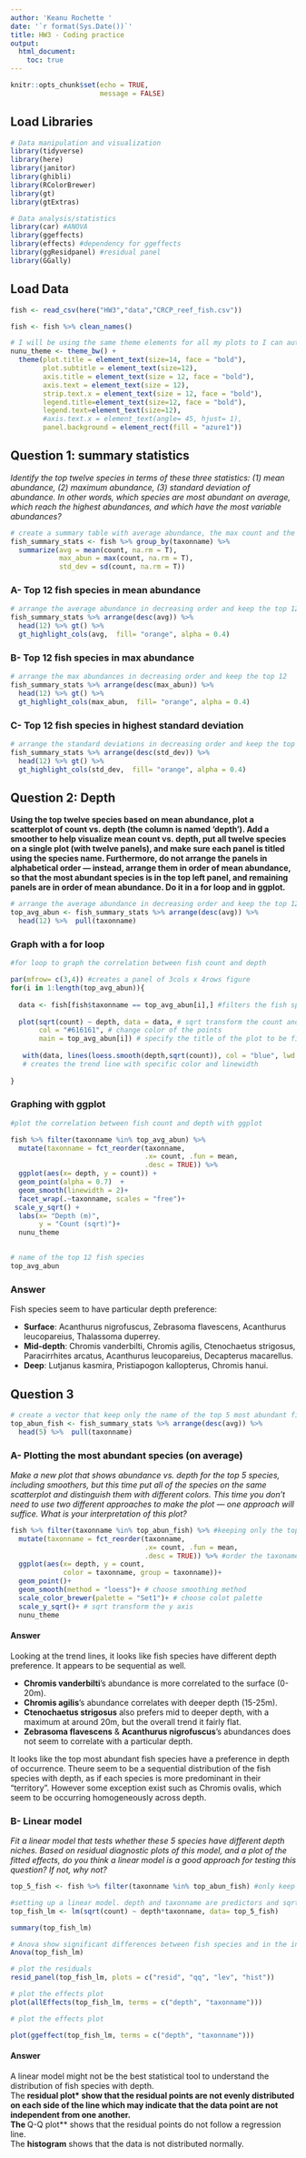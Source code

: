 ```yaml
---
author: 'Keanu Rochette '
date: '`r format(Sys.Date())`'
title: HW3 - Coding practice
output: 
  html_document:
    toc: true
---
```


```r
knitr::opts_chunk$set(echo = TRUE, 
                      message = FALSE)
```

## Load Libraries
```r
# Data manipulation and visualization 
library(tidyverse)
library(here)
library(janitor)
library(ghibli)
library(RColorBrewer)
library(gt)
library(gtExtras)

# Data analysis/statistics 
library(car) #ANOVA
library(ggeffects)
library(effects) #dependency for ggeffects
library(ggResidpanel) #residual panel
library(GGally)

```


## Load Data 
```r
fish <- read_csv(here("HW3","data","CRCP_reef_fish.csv"))
```

```r
fish <- fish %>% clean_names()
```

```r
# I will be using the same theme elements for all my plots to I can automate it using this 
nunu_theme <- theme_bw() + 
  theme(plot.title = element_text(size=14, face = "bold"), 
        plot.subtitle = element_text(size=12),
        axis.title = element_text(size = 12, face = "bold"),
        axis.text = element_text(size = 12),
        strip.text.x = element_text(size = 12, face = "bold"),
        legend.title=element_text(size=12, face = "bold"),
        legend.text=element_text(size=12),
        #axis.text.x = element_text(angle= 45, hjust= 1),
        panel.background = element_rect(fill = "azure1"))
```

## Question 1: summary statistics 

_Identify the top twelve species in terms of these three statistics: (1) mean abundance, (2) maximum abundance, (3) standard deviation of abundance. In other words, which species are most abundant on average, which reach the highest abundances, and which have the most variable abundances?_

```r
# create a summary table with average abundance, the max count and the standard deviation
fish_summary_stats <- fish %>% group_by(taxonname) %>% 
  summarize(avg = mean(count, na.rm = T),
            max_abun = max(count, na.rm = T),
            std_dev = sd(count, na.rm = T))
```

### A- Top 12 fish species in mean abundance

```r
# arrange the average abundance in decreasing order and keep the top 12
fish_summary_stats %>% arrange(desc(avg)) %>% 
  head(12) %>% gt() %>% 
  gt_highlight_cols(avg,  fill= "orange", alpha = 0.4)
```

### B- Top 12 fish species in max abundance
```r
# arrange the max abundances in decreasing order and keep the top 12
fish_summary_stats %>% arrange(desc(max_abun)) %>% 
  head(12) %>% gt() %>% 
  gt_highlight_cols(max_abun,  fill= "orange", alpha = 0.4)
```
### C- Top 12 fish species in highest standard deviation
```r
# arrange the standard deviations in decreasing order and keep the top 12
fish_summary_stats %>% arrange(desc(std_dev)) %>% 
  head(12) %>% gt() %>% 
  gt_highlight_cols(std_dev,  fill= "orange", alpha = 0.4)
```

## Question 2: Depth 
__Using the top twelve species based on mean abundance, plot a scatterplot of count vs. depth (the column is named ‘depth’). Add a smoother to help visualize mean count vs. depth, put all twelve species on a single plot (with twelve panels), and make sure each panel is titled using the species name. Furthermore, do not arrange the panels in alphabetical order — instead, arrange them in order of mean abundance, so that the most abundant species is in the top left panel, and remaining panels are in order of mean abundance. Do it in a for loop and in ggplot.__

```r
# arrange the average abundance in decreasing order and keep the top 12 name of fish species
top_avg_abun <- fish_summary_stats %>% arrange(desc(avg)) %>% 
  head(12) %>%  pull(taxonname)
```

### Graph with a for loop 

```r
#for loop to graph the correlation between fish count and depth

par(mfrow= c(3,4)) #creates a panel of 3cols x 4rows figure
for(i in 1:length(top_avg_abun)){
  
  data <- fish[fish$taxonname == top_avg_abun[i],] #filters the fish species based on their order form highest to lowest average abundance
  
  plot(sqrt(count) ~ depth, data = data, # sqrt transform the count and compare to depth
       col = "#616161", # change color of the points
       main = top_avg_abun[i]) # specify the title of the plot to be fish species name
  
   with(data, lines(loess.smooth(depth,sqrt(count)), col = "blue", lwd = 3))
   # creates the trend line with specific color and linewidth
  
}

```


### Graphing with ggplot 
```r
#plot the correlation between fish count and depth with ggplot 

fish %>% filter(taxonname %in% top_avg_abun) %>% 
  mutate(taxonname = fct_reorder(taxonname, 
                                 .x= count, .fun = mean,
                                 .desc = TRUE)) %>% 
  ggplot(aes(x= depth, y = count)) +
  geom_point(alpha = 0.7)  +
  geom_smooth(linewidth = 2)+
  facet_wrap(.~taxonname, scales = "free")+
 scale_y_sqrt() +
  labs(x= "Depth (m)",
       y = "Count (sqrt)")+
  nunu_theme
  
```

```r
# name of the top 12 fish species
top_avg_abun
```


### Answer

Fish species seem to have particular depth preference:

- **Surface**: Acanthurus nigrofuscus, Zebrasoma flavescens, Acanthurus leucopareius, Thalassoma duperrey.
- **Mid-depth**: Chromis vanderbilti, Chromis agilis, Ctenochaetus strigosus, Paracirrhites arcatus, Acanthurus leucopareius, Decapterus macarellus.
- **Deep**: Lutjanus kasmira, Pristiapogon kallopterus, Chromis hanui.

## Question 3

```r
# create a vector that keep only the name of the top 5 most abundant fish species on average 
top_abun_fish <- fish_summary_stats %>% arrange(desc(avg)) %>% 
  head(5) %>%  pull(taxonname)
```

### A- Plotting the most abundant species (on average)

_Make a new plot that shows abundance vs. depth for the top 5 species, including smoothers, but this time put all of the species on the same scatterplot and distinguish them with different colors. This time you don’t need to use two different approaches to make the plot — one approach will suffice. What is your interpretation of this plot?_

```r

fish %>% filter(taxonname %in% top_abun_fish) %>% #keeping only the top 12 most abundant fish 
  mutate(taxonname = fct_reorder(taxonname, 
                                 .x= count, .fun = mean,
                                 .desc = TRUE)) %>% #order the taxoname by abundance
  ggplot(aes(x= depth, y = count,
             color = taxonname, group = taxonname))+
  geom_point()+
  geom_smooth(method = "loess")+ # choose smoothing method
  scale_color_brewer(palette = "Set1")+ # choose colot palette
  scale_y_sqrt()+ # sqrt transform the y axis
  nunu_theme
```

#### Answer
Looking at the trend lines, it looks like fish species have different depth preference. It appears to be sequential as well.  

- **Chromis vanderbilti**'s abundance is more correlated to the surface (0-20m). 
- **Chromis agilis**'s abundance correlates with deeper depth (15-25m).
- **Ctenochaetus strigosus** also prefers mid to deeper depth, with a maximum at around 20m, but the overall trend it fairly flat.
- **Zebrasoma flavescens** & **Acanthurus nigrofuscus**'s abundances does not seem to correlate with a particular depth. 

It looks like the top most abundant fish species have a preference in depth of occurrence. Theure seem to be a sequential distribution of the fish species with depth, as if each species is more predominant in their "territory". However some exception exist such as Chromis ovalis, which seem to be occurring homogeneously across depth. 

### B- Linear model 

_Fit a linear model that tests whether these 5 species have different depth niches. Based on residual diagnostic plots of this model, and a plot of the fitted effects, do you think a linear model is a good approach for testing this question? If not, why not?_

```r
top_5_fish <- fish %>% filter(taxonname %in% top_abun_fish) #only keep the top 5 fish species
```


```r
#setting up a linear model. depth and taxonname are predictors and sqrt(count) is a response variable
top_fish_lm <- lm(sqrt(count) ~ depth*taxonname, data= top_5_fish)

summary(top_fish_lm)
```

```r
# Anova show significant differences between fish species and in the interaction between taxonname and depth 
Anova(top_fish_lm) 

```


```r
# plot the residuals 
resid_panel(top_fish_lm, plots = c("resid", "qq", "lev", "hist"))
```

```r
# plot the effects plot
plot(allEffects(top_fish_lm, terms = c("depth", "taxonname")))
```

```r
# plot the effects plot

plot(ggeffect(top_fish_lm, terms = c("depth", "taxonname")))
```


#### Answer

A linear model might not be the best statistical tool to understand the distribution of fish species with depth.  
The **residual plot* show that the residual points are not evenly distributed on each side of the line which may indicate that the data point are not independent from one another.  
The **Q-Q plot** shows that the residual points do not follow a regression line.  
The **histogram** shows that the data is not distributed normally. 
